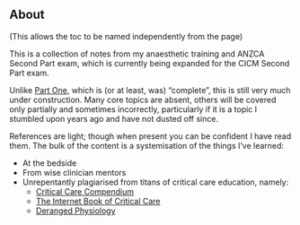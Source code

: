 ::: {.content-hidden}
# About
(This allows the toc to be named independently from the page)
:::

This is a collection of notes from my anaesthetic training and ANZCA Second Part exam, which is currently being expanded for the CICM Second Part exam.

Unlike [Part One](https://partone.litfl.com/), which is (or at least, was) "complete", this is still very much under construction. Many core topics are absent, others will be covered only partially and sometimes incorrectly, particularly if it is a topic I stumbled upon years ago and have not dusted off since.

References are light; though when present you can be confident I have read them. The bulk of the content is a systemisation of the things I've learned:

* At the bedside
* From wise clinician mentors
* Unrepentantly plagiarised from titans of critical care education, namely:
	* [Critical Care Compendium](https://litfl.com/ccc-critical-care-compendium/)
	* [The Internet Book of Critical Care](https://emcrit.org/ibcc/toc/)
	* [Deranged Physiology](https://derangedphysiology.com/main/home)